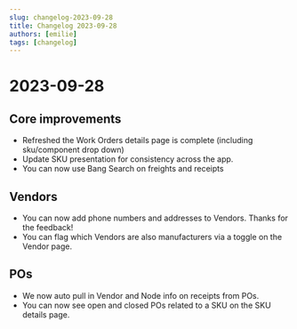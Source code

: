 ```yaml
---
slug: changelog-2023-09-28
title: Changelog 2023-09-28
authors: [emilie]
tags: [changelog]
---
```

# 2023-09-28

## Core improvements
* Refreshed the Work Orders details page is complete (including sku/component drop down)
* Update SKU presentation for consistency across the app.
* You can now use Bang Search on freights and receipts

## Vendors
* You can now add phone numbers and addresses to Vendors. Thanks for the feedback!
* You can flag which Vendors are also manufacturers via a toggle on the Vendor page. 

## POs
* We now auto pull in Vendor and Node info on receipts from POs.
* You can now see open and closed POs related to a SKU on the SKU details page.

